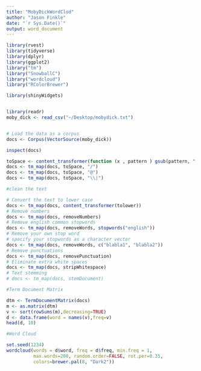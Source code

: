 ```yaml
---
title: "MobyDickWordClod"
author: "Jason Finkle"
date: "`r Sys.Date()`"
output: word_document
---
```


```r
library(rvest)
library(tidyverse)
library(dplyr)
library(ggplot2)
library("tm")
library("SnowballC")
library("wordcloud")
library("RColorBrewer")

library(shinyWidgets)


library(readr)
moby_dick <- read_csv("~/Desktop/mobydick.txt")


# Load the data as a corpus
docs <- Corpus(VectorSource(moby_dick))

inspect(docs)

toSpace <- content_transformer(function (x , pattern ) gsub(pattern, " ", x))
docs <- tm_map(docs, toSpace, "/")
docs <- tm_map(docs, toSpace, "@")
docs <- tm_map(docs, toSpace, "\\|")

#clean the text

# Convert the text to lower case
docs <- tm_map(docs, content_transformer(tolower))
# Remove numbers
docs <- tm_map(docs, removeNumbers)
# Remove english common stopwords
docs <- tm_map(docs, removeWords, stopwords("english"))
# Remove your own stop word
# specify your stopwords as a character vector
docs <- tm_map(docs, removeWords, c("blabla1", "blabla2")) 
# Remove punctuations
docs <- tm_map(docs, removePunctuation)
# Eliminate extra white spaces
docs <- tm_map(docs, stripWhitespace)
# Text stemming
# docs <- tm_map(docs, stemDocument)

#Term Document Matrix

dtm <- TermDocumentMatrix(docs)
m <- as.matrix(dtm)
v <- sort(rowSums(m),decreasing=TRUE)
d <- data.frame(word = names(v),freq=v)
head(d, 10)

#Word Cloud

set.seed(1234)
wordcloud(words = d$word, freq = d$freq, min.freq = 1,
          max.words=200, random.order=FALSE, rot.per=0.35, 
          colors=brewer.pal(8, "Dark2"))







```

